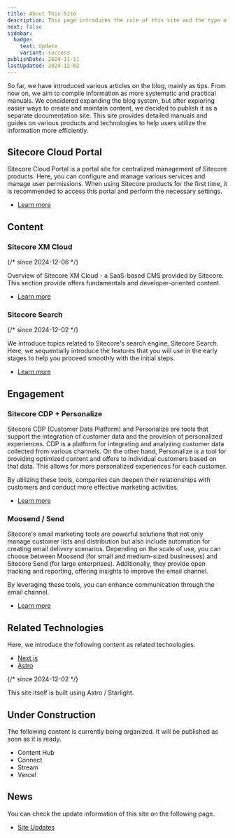 ```yaml
---
title: About This Site
description: This page introduces the role of this site and the type of information it provides.
next: false
sidebar:
  badge:
    text: Update
    variant: success
publishDate: 2024-11-11
lastUpdated: 2024-12-02
---
```



So far, we have introduced various articles on the blog, mainly as tips. From now on, we aim to compile information as more systematic and practical manuals. We considered expanding the blog system, but after exploring easier ways to create and maintain content, we decided to publish it as a separate documentation site. This site provides detailed manuals and guides on various products and technologies to help users utilize the information more efficiently.

## Sitecore Cloud Portal

Sitecore Cloud Portal is a portal site for centralized management of Sitecore products. Here, you can configure and manage various services and manage user permissions. When using Sitecore products for the first time, it is recommended to access this portal and perform the necessary settings.

- [Learn more](/en/cloud-portal/overview/)

## Content

### Sitecore XM Cloud <Badge text="新着" variant="note" />

{/* since 2024-12-06 */}

Overview of Sitecore XM Cloud - a SaaS-based CMS provided by Sitecore. This section provide offers fundamentals and developer-oriented content.

- [Learn more](/en/xmc/overview/)

### Sitecore Search <Badge text="New" variant="note" />

{/* since 2024-12-02 */}

We introduce topics related to Sitecore's search engine, Sitecore Search. Here, we sequentially introduce the features that you will use in the early stages to help you proceed smoothly with the initial steps.

- [Learn more](/en/search/overview/)

## Engagement

### Sitecore CDP + Personalize

Sitecore CDP (Customer Data Platform) and Personalize are tools that support the integration of customer data and the provision of personalized experiences. CDP is a platform for integrating and analyzing customer data collected from various channels. On the other hand, Personalize is a tool for providing optimized content and offers to individual customers based on that data. This allows for more personalized experiences for each customer.

By utilizing these tools, companies can deepen their relationships with customers and conduct more effective marketing activities.

- [Learn more](/en/cdp-personalize/overview/)

### Moosend / Send

Sitecore's email marketing tools are powerful solutions that not only manage customer lists and distribution but also include automation for creating email delivery scenarios. Depending on the scale of use, you can choose between Moosend (for small and medium-sized businesses) and Sitecore Send (for large enterprises). Additionally, they provide open tracking and reporting, offering insights to improve the email channel.

By leveraging these tools, you can enhance communication through the email channel.

- [Learn more](/en/send/overview/)

## Related Technologies

Here, we introduce the following content as related technologies.

- [Next.js](/en/nextjs/overview/) <Badge text="New" variant="note" />
- [Astro](/en/astro/starlight/)

{/* since 2024-12-02 */}

This site itself is built using Astro / Starlight.

## Under Construction

The following content is currently being organized. It will be published as soon as it is ready.

- Content Hub
- Connect
- Stream
- Vercel

## News

You can check the update information of this site on the following page.

- [Site Updates](/update/history/)

